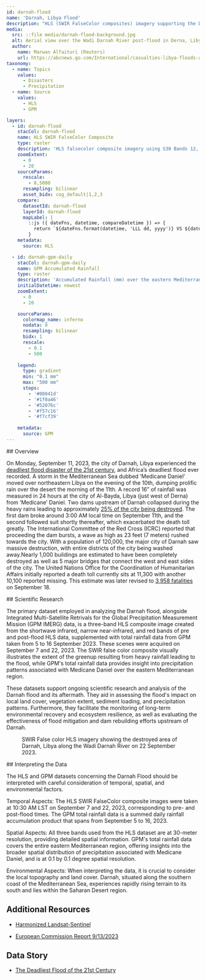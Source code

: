 ---
id: darnah-flood
name: 'Darnah, Libya Flood'
description: "HLS (SWIR FalseColor composites) imagery supporting the Darnah Flood Story"
media:
  src: ::file media/darnah-flood-background.jpg
  alt: Aerial view over the Wadi Darnah River post-flood in Derna, Libya on September 14, 2023.
  author:
    name: Marwan Alfaituri (Reuters)
    url: https://abcnews.go.com/International/casualties-libya-floods-avoided-world-meteorological-organization-chief/story?id=103200104
taxonomy:
  - name: Topics
    values:
      - Disasters
      - Precipitation
  - name: Source
    values:
      - HLS
      - GPM

layers:
  - id: darnah-flood
    stacCol: darnah-flood
    name: HLS SWIR FalseColor Composite
    type: raster
    description: 'HLS falsecolor composite imagery using S30 Bands 12, 8A, and 4, over Darnah, Libya.'
    zoomExtent:
      - 0
      - 20
    sourceParams:
      rescale:
        - 0,5000
      resampling: bilinear
      asset_bidx: cog_default|1,2,3
    compare:
      datasetId: darnah-flood
      layerId: darnah-flood
      mapLabel: |
        ::js ({ dateFns, datetime, compareDatetime }) => {
          return `${dateFns.format(datetime, 'LLL dd, yyyy')} VS ${dateFns.format(compareDatetime, 'LLL dd, yyyy')}`;
        }
    metadata:
      source: HLS

  - id: darnah-gpm-daily
    stacCol: darnah-gpm-daily
    name: GPM Accumulated Rainfall
    type: raster
    description: 'Accumulated Rainfall (mm) over the eastern Mediterranean Sea from Medicane Daniel (4 - 16 September, 2023).'
    initialDatetime: newest
    zoomExtent:
      - 0
      - 20

    sourceParams:
      colormap_name: inferno
      nodata: 0
      resampling: bilinear
      bidx: 1
      rescale:
        - 0.1
        - 500
            
    legend:
      type: gradient
      min: "0.1 mm"
      max: "500 mm"
      stops:
        - '#08041d'
        - '#1f0a46'
        - '#52076c'
        - '#f57c16'
        - '#f7cf39'
        
    metadata:
      source: GPM
---

<Block>
<Prose>
## Overview

On Monday, September 11, 2023, the city of Darnah, Libya experienced the [deadliest flood disaster of the 21st century](https://www.google.com/url?q=https://www.aa.com.tr/en/environment/floods-in-libya-s-derna-worst-disaster-in-21st-century/2992617&sa=D&source=docs&ust=1709231595507737&usg=AOvVaw3MuRygRSSxtExzI_shVddG), and Africa’s deadliest flood ever recorded. A storm in the Mediterranean Sea dubbed ‘Medicane Daniel’ moved over northeastern Libya on the evening of the 10th, dumping prolific rain over the desert the morning of the 11th. A record 16” of rainfall was measured in 24 hours at the city of Al-Bayda, Libya (just west of Derna) from ‘Medicane’ Daniel. Two dams upstream of Darnah collapsed during the heavy rains leading to approximately [25% of the city being destroyed](https://www.google.com/url?q=https://www.reuters.com/world/africa/more-than-1000-bodies-recovered-libyan-city-after-floods-minister-2023-09-12/&sa=D&source=docs&ust=1709231595509452&usg=AOvVaw083l0kMybsbbwT18u4SVTm). The first dam broke around 3:00 AM local time on September 11th, and the second followed suit shortly thereafter, which exacerbated the death toll greatly. The International Committee of the Red Cross (ICRC) reported that proceeding the dam bursts, a wave as high as 23 feet (7 meters) rushed towards the city. With a population of 120,000, the major city of Darnah saw massive destruction, with entire districts of the city being washed away.Nearly 1,000 buildings are estimated to have been completely destroyed as well as 5 major bridges that connect the west and east sides of the city. The United Nations Office for the Coordination of Humanitarian Affairs initially reported a death toll currently sits at 11,300 with another 10,100 reported missing. This estimate was later revised to [3,958 fatalities](https://www.aljazeera.com/news/2023/9/18/libya-floods-conflicting-death-tolls-greek-aid-workers-die-in-crash) on September 18.

</Prose>
</Block>


<Block>
<Prose>
## Scientific Research


The primary dataset employed in analyzing the Darnah flood, alongside Integrated Multi-Satellite Retrivals for the Global Precipitation Measurement Mission (GPM IMERG) data, is a three-band HLS composite image created from the shortwave infrared, narrow near-infrared, and red bands of pre and post-flood HLS data, supplemented with total rainfall data from GPM taken from 5 to 16 September 2023. These scenes were acquired on September 7 and 22, 2023. The SWIR false color composite visually illustrates the extent of the greenup resulting from heavy rainfall leading to the flood, while GPM's total rainfall data provides insight into precipitation patterns associated with Medicane Daniel over the eastern Mediterranean region.

These datasets support ongoing scientific research and analysis of the Darnah flood and its aftermath. They aid in assessing the flood's impact on local land cover, vegetation extent, sediment loading, and precipitation patterns. Furthermore, they facilitate the monitoring of long-term environmental recovery and ecosystem resilience, as well as evaluating the effectiveness of flood mitigation and dam rebuilding efforts upstream of Darnah.

</Prose>

<Figure>
  <Map
    center={[22.6408, 32.7616]}
    zoom={12}
    datasetId='darnah-flood'
    layerId='darnah-flood'
    dateTime='2023-09-22'
  />
  <Caption
    attrAuthor='NASA'
    attrUrl='https://nasa.gov/'
  >
    SWIR False color HLS imagery showing the destroyed area of Darnah, Libya along the Wadi Darnah River on 22 September 2023.
  </Caption>
</Figure>

</Block>

<Block>
<Prose>
## Interpreting the Data

The HLS  and GPM datasets concerning the Darnah Flood should be interpreted with careful consideration of temporal, spatial, and environmental factors.

Temporal Aspects: The HLS SWIR FalseColor composite images were taken at 10:30 AM LST on September 7 and 22, 2023, corresponding to pre- and post-flood times. The GPM total rainfall data is a summed daily rainfall accumulation product that spans from September 5 to 16, 2023.

Spatial Aspects: All three bands used from the HLS dataset are at 30-meter resolution, providing detailed spatial information. GPM's total rainfall data covers the entire eastern Mediterranean region, offering insights into the broader spatial distribution of precipitation associated with Medicane Daniel, and is at 0.1 by 0.1 degree spatial resolution.

Environmental Aspects: When interpreting the data, it is crucial to consider the local topography and land cover. Darnah, situated along the southern coast of the Mediterranean Sea, experiences rapidly rising terrain to its south and lies within the Saharan Desert region.
</Prose>
</Block>

<Block>
<Prose>

## Additional Resources

* [Harmonized Landsat-Sentinel](https://hls.gsfc.nasa.gov/)

* [European Commission Report 9/13/2023](https://upload.wikimedia.org/wikipedia/commons/2/2c/ECDM_20230913_FL_Libya.pdf)

</Prose>
</Block>

<Block>
<Prose>

## Data Story
 
* [The Deadliest Flood of the 21st Century](https://www.earthdata.nasa.gov/dashboard/stories/darnah-flood)

</Prose>
</Block>
